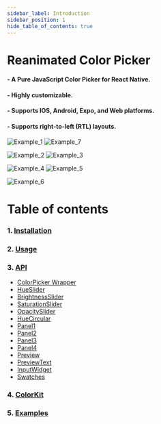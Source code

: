 ```yaml
---
sidebar_label: Introduction
sidebar_position: 1
hide_table_of_contents: true
---
```


# Reanimated Color Picker

#### - A Pure JavaScript Color Picker for React Native.

#### - Highly customizable.

#### - Supports IOS, Android, Expo, and Web platforms.

#### - Supports right-to-left (RTL) layouts.

<div className='example-images'>

![Example_1](../../images/example_1.png)
![Example_7](../../images/example_7.png)

</div>

<div className='example-images'>

![Example_2](../../images/example_2.png) ![Example_3](../../images/example_3.png)

</div>

<div className='example-images'>

![Example_4](../../images/example_4.png) ![Example_5](../../images/example_5.png)

</div>

![Example_6](../../images/example_6.png)


# Table of contents

### 1. [Installation](./Installation)

### 2. [Usage](./Usage)

### 3. [API](./category/api)

- [ColorPicker Wrapper](./API/ColorPicker)
- [HueSlider](./API/HueSlider)
- [BrightnessSlider](./API/BrightnessSlider)
- [SaturationSlider](./API/SaturationSlider)
- [OpacitySlider](./API/OpacitySlider)
- [HueCircular](./API/HueCircular)
- [Panel1](./API/Panel1)
- [Panel2](./API/Panel2)
- [Panel3](./API/Panel3)
- [Panel4](./API/Panel4)
- [Preview](./API/Preview)
- [PreviewText](./API/PreviewText)
- [InputWidget](./API/InputWidget)
- [Swatches](./API/Swatches)

### 4. [ColorKit](./ColorKit)

### 5. [Examples](./Examples)
